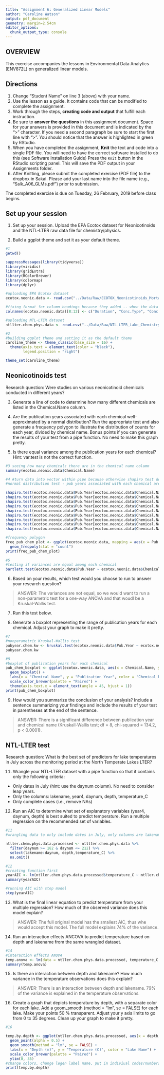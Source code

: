 ```yaml
---
title: "Assignment 6: Generalized Linear Models"
author: "Caroline Watson"
output: pdf_document
geometry: margin=2.54cm
editor_options: 
  chunk_output_type: console
---
```


## OVERVIEW

This exercise accompanies the lessons in Environmental Data Analytics (ENV872L) on generalized linear models. 

## Directions
1. Change "Student Name" on line 3 (above) with your name.
2. Use the lesson as a guide. It contains code that can be modified to complete the assignment.
3. Work through the steps, **creating code and output** that fulfill each instruction.
4. Be sure to **answer the questions** in this assignment document.
Space for your answers is provided in this document and is indicated by the ">" character.
If you need a second paragraph be sure to start the first line with ">".
You should notice that the answer is highlighted in green by RStudio. 
6. When you have completed the assignment, **Knit** the text and code into a single PDF file.
You will need to have the correct software installed to do this (see Software Installation Guide)
Press the `Knit` button in the RStudio scripting panel.
This will save the PDF output in your Assignments folder.
8. After Knitting, please submit the completed exercise (PDF file) to the dropbox in Sakai. Please add your last name into the file name (e.g., "Salk_A06_GLMs.pdf") prior to submission.

The completed exercise is due on Tuesday, 26 February, 2019 before class begins.

## Set up your session 
1. Set up your session. Upload the EPA Ecotox dataset for Neonicotinoids and the NTL-LTER raw data file for chemistry/physics. 

2. Build a ggplot theme and set it as your default theme.

```r
#1
getwd()

suppressMessages(library(tidyverse))
library(viridis)
library(gridExtra)
library(RColorBrewer)
library(colormap)
library(dplyr)

#uploading EPA Ecotox dataset
ecotox.neonic.data <- read.csv("../Data/Raw/ECOTOX_Neonicotinoids_Mortality_raw.csv")

#fixing format for column headings because they added .. when the data was imported
colnames(ecotox.neonic.data)[8:12] <- c("Duration", "Conc.Type", "Conc.Mean", "Conc.Units", "Pub.Year")

#uploading NTL-LTER dataset
ntllter.chem.phys.data <- read.csv("../Data/Raw/NTL-LTER_Lake_ChemistryPhysics_Raw.csv")

#2
#building ggplot theme and setting it as the default theme
caroline_theme <- theme_classic(base_size = 16) + 
  theme(axis.text = element_text(color = "black"), 
        legend.position = "right")

theme_set(caroline_theme)
```

## Neonicotinoids test
Research question: Were studies on various neonicotinoid chemicals conducted in different years? 

3. Generate a line of code to determine how many different chemicals are listed in the Chemical.Name column.

4. Are the publication years associated with each chemical well-approximated by a normal distribution? Run the appropriate test and also generate a frequency polygon to illustrate the distribution of counts for each year, divided by chemical name. Bonus points if you can generate the results of your test from a pipe function. No need to make this graph pretty.

5. Is there equal variance among the publication years for each chemical? Hint: var.test is not the correct function.

```r
#3 seeing how many chemicals there are in the chemical name column
summary(ecotox.neonic.data$Chemical.Name)

#4 #turn data into vector within pipe because otherwise shapiro test doens't like it
#normal distribution test - pub years associated with each chemical are not normally distributed

shapiro.test(ecotox.neonic.data$Pub.Year[ecotox.neonic.data$Chemical.Name == "Acetamiprid"])
shapiro.test(ecotox.neonic.data$Pub.Year[ecotox.neonic.data$Chemical.Name == "Clothianidin"]) 
shapiro.test(ecotox.neonic.data$Pub.Year[ecotox.neonic.data$Chemical.Name == "Dinotefuran"])
shapiro.test(ecotox.neonic.data$Pub.Year[ecotox.neonic.data$Chemical.Name == "Imidacloprid"])
shapiro.test(ecotox.neonic.data$Pub.Year[ecotox.neonic.data$Chemical.Name == "Imidaclothiz"])
shapiro.test(ecotox.neonic.data$Pub.Year[ecotox.neonic.data$Chemical.Name == "Nitenpyram"])
shapiro.test(ecotox.neonic.data$Pub.Year[ecotox.neonic.data$Chemical.Name == "Nithiazine"])
shapiro.test(ecotox.neonic.data$Pub.Year[ecotox.neonic.data$Chemical.Name == "Thiacloprid"])
shapiro.test(ecotox.neonic.data$Pub.Year[ecotox.neonic.data$Chemical.Name == "Thiamethoxam"])

#frequency polygon
freq_pub_chem_plot <- ggplot(ecotox.neonic.data, mapping = aes(x = Pub.Year, color = Chemical.Name)) +
  geom_freqpoly(stat = "count")
print(freq_pub_chem_plot)
  
#5
#testing if variances are equal among each chemical
bartlett.test(ecotox.neonic.data$Pub.Year ~ ecotox.neonic.data$Chemical.Name)

```

6. Based on your results, which test would you choose to run to answer your research question?

> ANSWER: The variances are not equal, so we would want to run a non-parametric test for a one-way ANOVA and that woudl be a Kruskal-Wallis test.  

7. Run this test below. 

8. Generate a boxplot representing the range of publication years for each chemical. Adjust your graph to make it pretty.
```r
#7
#nonparametric Kruskal-Wallis test
pubyear.chem.kw <- kruskal.test(ecotox.neonic.data$Pub.Year ~ ecotox.neonic.data$Chemical.Name)
pubyear.chem.kw

#8
#boxplot of publication years for each chemical
pub_chem_boxplot <- ggplot(ecotox.neonic.data, aes(x = Chemical.Name, y = Pub.Year, color = Chemical.Name)) + 
  geom_boxplot() +
  labs(x = "Chemical Name", y = "Publication Year", color = "Chemical Name") +
  scale_color_brewer(palette = "Paired") +
  theme(axis.text.x = element_text(angle = 45, hjust = 1))
print(pub_chem_boxplot)

```


9. How would you summarize the conclusion of your analysis? Include a sentence summarizing your findings and include the results of your test in parentheses at the end of the sentence. 

> ANSWER: There is a significant difference between publication year and chemical name (Kruskall-Wallis test; df = 8, chi-squared = 134.2, p < 0.0001).

## NTL-LTER test
Research question: What is the best set of predictors for lake temperatures in July across the monitoring period at the North Temperate Lakes LTER? 

11. Wrangle your NTL-LTER dataset with a pipe function so that it contains only the following criteria: 

* Only dates in July (hint: use the daynum column). No need to consider leap years.
* Only the columns: lakename, year4, daynum, depth, temperature_C
* Only complete cases (i.e., remove NAs)

12. Run an AIC to determine what set of explanatory variables (year4, daynum, depth) is best suited to predict temperature. Run a multiple regression on the recommended set of variables. 

```r
#11
#wrangling data to only include dates in July, only columns are lakename, year4, daynum, depth, temperature_C, and remove NAs

ntller.chem.phys.data.processed <- ntllter.chem.phys.data %>%
  filter(daynum >= 182 & daynum <= 212) %>%
  select(lakename:daynum, depth,temperature_C) %>%
  na.omit()

#12
#creating function first 
yearAIC <- lm(ntller.chem.phys.data.processed$temperature_C ~ ntller.chem.phys.data.processed$year4 + ntller.chem.phys.data.processed$daynum + ntller.chem.phys.data.processed$depth)
summary(yearAIC)

#running AIC with step model 
step(yearAIC)

```

13. What is the final linear equation to predict temperature from your multiple regression? How much of the observed variance does this model explain?

> ANSWER: The full original model has the smallest AIC, thus whe would accept this model. The full model explains 74% of the variance. 

14. Run an interaction effects ANCOVA to predict temperature based on depth and lakename from the same wrangled dataset.

```r
#14
#interaction effects ANOVA 
temp.anova <- lm(data = ntller.chem.phys.data.processed, temperature_C ~ depth*lakename)
summary(temp.anova)

```

15. Is there an interaction between depth and lakename? How much variance in the temperature observations does this explain?

> ANSWER: There is an interaction between depth and lakename. 79% of the variance is explained in the temperature observations.

16. Create a graph that depicts temperature by depth, with a separate color for each lake. Add a geom_smooth (method = "lm", se = FALSE) for each lake. Make your points 50 % transparent. Adjust your y axis limits to go from 0 to 35 degrees. Clean up your graph to make it pretty. 

```r
#16

temp.by.depth <- ggplot(ntller.chem.phys.data.processed, aes(x = depth, y = temperature_C, color = lakename)) + 
  geom_point(alpha = 0.5) +
  geom_smooth(method = "lm", se = FALSE) +
  labs(x = "Depth (m)", y = "Temperature (C)", color = "Lake Name") +
  scale_color_brewer(palette = "Paired") +
  ylim(0, 35)
#change colors, change legen label name, put in indiviual codes/numbers
print(temp.by.depth)

```

